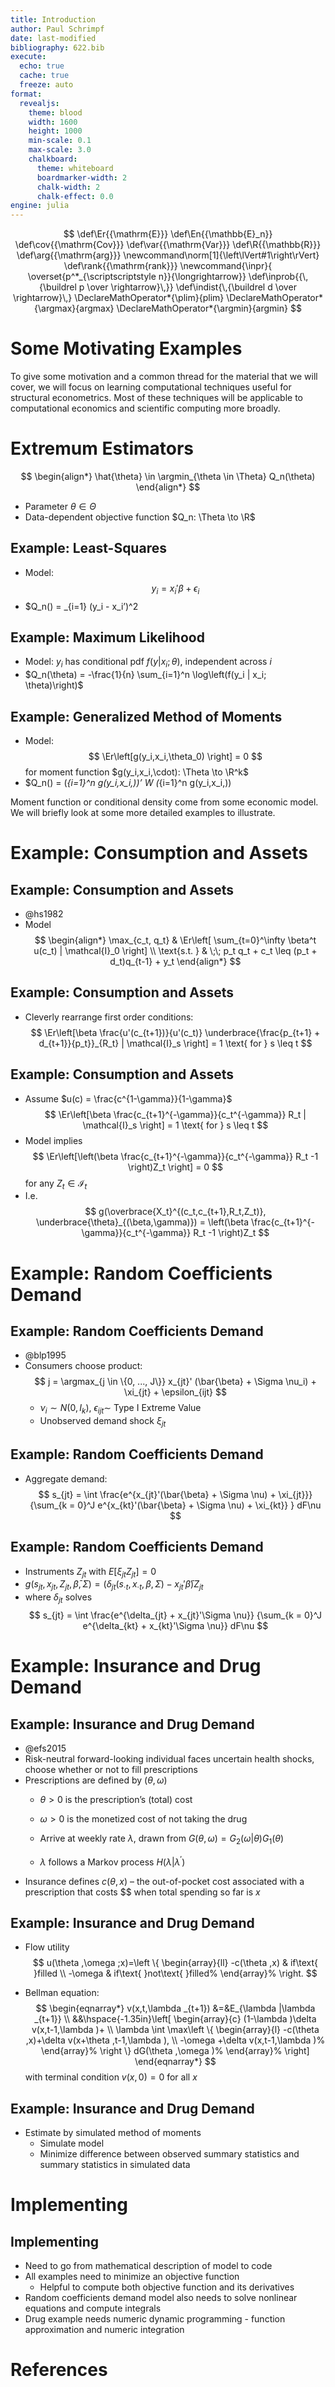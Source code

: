 ```yaml
---
title: Introduction
author: Paul Schrimpf
date: last-modified
bibliography: 622.bib
execute:
  echo: true
  cache: true
  freeze: auto
format:
  revealjs:
    theme: blood
    width: 1600
    height: 1000
    min-scale: 0.1
    max-scale: 3.0
    chalkboard:
      theme: whiteboard
      boardmarker-width: 2
      chalk-width: 2
      chalk-effect: 0.0
engine: julia
---
```


$$
\def\Er{{\mathrm{E}}}
\def\En{{\mathbb{E}_n}}
\def\cov{{\mathrm{Cov}}}
\def\var{{\mathrm{Var}}}
\def\R{{\mathbb{R}}}
\def\arg{{\mathrm{arg}}}
\newcommand\norm[1]{\left\lVert#1\right\rVert}
\def\rank{{\mathrm{rank}}}
\newcommand{\inpr}{ \overset{p^*_{\scriptscriptstyle n}}{\longrightarrow}}
\def\inprob{{\,{\buildrel p \over \rightarrow}\,}}
\def\indist{\,{\buildrel d \over \rightarrow}\,}
\DeclareMathOperator*{\plim}{plim}
\DeclareMathOperator*{\argmax}{argmax}
\DeclareMathOperator*{\argmin}{argmin}
$$


# Some Motivating Examples

::: {.notes}

To give some motivation and a common thread for the material that we will cover, we will focus on learning computational techniques useful for structural econometrics. Most of these techniques will be applicable to computational economics and scientific computing more broadly.

:::

# Extremum Estimators

$$
\begin{align*}
\hat{\theta} \in \argmin_{\theta \in \Theta} Q_n(\theta)
\end{align*}
$$

- Parameter $\theta \in \Theta$
- Data-dependent objective function $Q_n: \Theta \to \R$

## Example: Least-Squares

- Model:
  $$
  y_i = x_i'\beta + \epsilon_i
  $$
- $Q_n(\beta) = \frac{1}{n} \sum_{i=1} (y_i - x_i'\beta)^2

## Example: Maximum Likelihood

- Model: $y_i$ has conditional pdf $f(y|x_i;\theta)$, independent across $i$
- $Q_n(\theta) = -\frac{1}{n} \sum_{i=1}^n \log\left(f(y_i | x_i; \theta)\right)$


## Example: Generalized Method of Moments

- Model:
  $$
  \Er\left[g(y_i,x_i,\theta_0) \right] = 0
  $$
  for moment function $g(y_i,x_i,\cdot): \Theta \to \R^k$
- $Q_n(\theta) = \left(\frac{1}{n}\sum_{i=1}^n g(y_i,x_i,\theta)\right)' W \left(\frac{1}{n}\sum_{i=1}^n g(y_i,x_i,\theta)\right)

::: {.notes}

Moment function or conditional density come from some economic model. We will briefly look at some more detailed examples to illustrate.

:::

# Example: Consumption and Assets

## Example: Consumption and Assets

- @hs1982
- Model
$$
\begin{align*}
\max_{c_t, q_t} & \Er\left[ \sum_{t=0}^\infty \beta^t u(c_t) | \mathcal{I}_0 \right] \\
\text{s.t. } & \;\; p_t q_t + c_t \leq (p_t + d_t)q_{t-1} + y_t
\end{align*}
$$

## Example: Consumption and Assets

- Cleverly rearrange first order conditions:
$$
\Er\left[\beta \frac{u'(c_{t+1})}{u'(c_t)} \underbrace{\frac{p_{t+1} + d_{t+1}}{p_t}}_{R_t} | \mathcal{I}_s \right] = 1 \text{ for } s \leq t
$$

## Example: Consumption and Assets

- Assume $u(c) = \frac{c^{1-\gamma}}{1-\gamma}$
$$
\Er\left[\beta \frac{c_{t+1}^{-\gamma}}{c_t^{-\gamma}} R_t | \mathcal{I}_s \right] = 1 \text{ for } s \leq t
$$
- Model implies
$$
\Er\left[\left(\beta \frac{c_{t+1}^{-\gamma}}{c_t^{-\gamma}} R_t -1 \right)Z_t \right] = 0
$$
for any $Z_t \in \mathcal{I}_t$
- I.e.
$$
g(\overbrace{X_t}^{(c_t,c_{t+1},R_t,Z_t)}, \underbrace{\theta}_{(\beta,\gamma)}) = \left(\beta \frac{c_{t+1}^{-\gamma}}{c_t^{-\gamma}} R_t -1 \right)Z_t
$$

# Example: Random Coefficients Demand

## Example: Random Coefficients Demand

- @blp1995
- Consumers choose product:
  $$
  j = \argmax_{j \in \{0, ..., J\}} x_{jt}' (\bar{\beta} + \Sigma \nu_i) + \xi_{jt} + \epsilon_{ijt}
  $$
  - $\nu_i \sim N(0,I_k)$, $\epsilon_{ijt} \sim$ Type I Extreme Value
  - Unobserved demand shock $\xi_{jt}$

## Example: Random Coefficients Demand

- Aggregate demand:
$$
s_{jt} = \int \frac{e^{x_{jt}'(\bar{\beta} + \Sigma \nu) + \xi_{jt}}} {\sum_{k = 0}^J e^{x_{kt}'(\bar{\beta} + \Sigma \nu) + \xi_{kt}} } dF\nu
$$


## Example: Random Coefficients Demand

- Instruments $Z_{jt}$ with $E[\xi_{jt} Z_{jt}] = 0$
- $g(s_{jt},x_{jt}, Z_{jt}, \bar{\beta},\Sigma) = \left(\delta_{jt}(s_{\cdot t}, x_{\cdot t},\beta,\Sigma) - x_{jt}'\bar{\beta}\right) Z_{jt}$
- where $\delta_{jt}$ solves
$$
s_{jt} = \int \frac{e^{\delta_{jt} + x_{jt}'\Sigma \nu}} {\sum_{k = 0}^J e^{\delta_{kt} + x_{kt}'\Sigma \nu}} dF\nu
$$

# Example: Insurance and Drug Demand

## Example: Insurance and Drug Demand

- @efs2015
- Risk-neutral forward-looking individual faces uncertain health shocks, choose whether or not to fill prescriptions
- Prescriptions are defined by $(\theta ,\omega )$
   - $\theta >0$ is
      the prescription's (total)\ cost
   - $\omega >0$ is the monetized cost of
      not taking the drug

   - Arrive at weekly rate $\lambda$, drawn from $G(\theta ,\omega)=G_{2}(\omega |\theta )G_{1}(\theta )$

    - $\lambda$ follows a Markov process $H(\lambda |\lambda ^{\prime })$

- Insurance defines $c(\theta ,x)$ -- the out-of-pocket cost
   associated with a prescription that costs $\theta $ when total spending so far is $x$

## Example: Insurance and Drug Demand

- Flow utility
    $$
    u(\theta ,\omega ;x)=\left \{
      \begin{array}{ll}
        -c(\theta ,x) & if\text{ }filled \\
        -\omega & if\text{ }not\text{ }filled%
      \end{array}%
    \right.
    $$

- Bellman equation:
    $$
    \begin{eqnarray*}
      v(x,t,\lambda _{t+1}) &=&E_{\lambda |\lambda _{t+1}} \\
      &&\hspace{-1.35in}\left[
        \begin{array}{c}
          (1-\lambda )\delta v(x,t-1,\lambda )+ \\
          \lambda \int \max\left \{
            \begin{array}{l}
              -c(\theta ,x)+\delta v(x+\theta ,t-1,\lambda ), \\
              -\omega +\delta v(x,t-1,\lambda )%
            \end{array}%
          \right \} dG(\theta ,\omega )%
        \end{array}%
      \right]
    \end{eqnarray*}
    $$
    with terminal condition $v(x,0)=0$ for all $x$


## Example: Insurance and Drug Demand

- Estimate by simulated method of moments
  - Simulate model
  - Minimize difference between observed summary statistics and summary statistics in simulated data

# Implementing

## Implementing

- Need to go from mathematical description of model to code
- All examples need to minimize an objective function
  - Helpful to compute both objective function and its derivatives
- Random coefficients demand model also needs to solve nonlinear equations and compute integrals
- Drug example needs numeric dynamic programming - function approximation and numeric integration


# References

